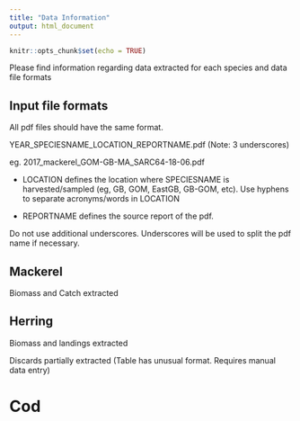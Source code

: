 ```yaml
---
title: "Data Information"
output: html_document
---
```


```r
knitr::opts_chunk$set(echo = TRUE)
```

Please find information regarding data extracted for each species and data file formats

## Input file formats

All pdf files should have the same format.

YEAR_SPECIESNAME_LOCATION_REPORTNAME.pdf (Note: 3 underscores) 

eg. 2017_mackerel_GOM-GB-MA_SARC64-18-06.pdf


* LOCATION defines the location where SPECIESNAME is harvested/sampled (eg, GB, GOM, EastGB, GB-GOM, etc).
Use hyphens to separate acronyms/words in LOCATION

* REPORTNAME defines the source report of the pdf.

Do not use additional underscores. Underscores will be used to split the pdf name if necessary.




## Mackerel

Biomass and Catch extracted

## Herring 

Biomass and landings extracted

Discards partially extracted (Table has unusual format. Requires manual data entry)

# Cod

